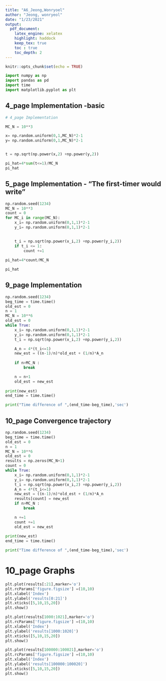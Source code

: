 ```yaml
---
title: "A6_Jeong,Wonryoel"
author: "Jeong, wonryeol"
date: "1/23/2021"
output:   
  pdf_document:  
    latex_engine: xelatex
    highlight: haddock  
    keep_tex: true  
    toc : true
    toc_depth: 2  
---
```


```r
knitr::opts_chunk$set(echo = TRUE)
```

\newpage


```python
import numpy as np 
import pandas as pd
import time 
import matplotlib.pyplot as plt

```

## 4_page Implementation -basic 
```python


# 4_page Implementation

MC_N = 10**3

x= np.random.uniform(0,1,MC_N)*2-1
y= np.random.uniform(0,1,MC_N)*2-1


t = np.sqrt(np.power(x,2) +np.power(y,2))

pi_hat=4*sum(t<=1)/MC_N
pi_hat
```

## 5_page Implementation - "The first-timer would write"


```python
np.random.seed(1234)
MC_N = 10**3
count = 0 
for MC_i in range(MC_N):
    x_i= np.random.uniform(0,1,1)*2-1
    y_i= np.random.uniform(0,1,1)*2-1
    

    t_i = np.sqrt(np.power(x_i,2) +np.power(y_i,2))
    if t_i <= 1:
        count +=1
    
pi_hat=4*count/MC_N

pi_hat
```
\newpage



## 9_page Implementation

```python
np.random.seed(1234)
beg_time = time.time()
old_est = 0 
n = 1
MC_N = 10**6
old_est = 0
while True:
    x_i= np.random.uniform(0,1,1)*2-1
    y_i= np.random.uniform(0,1,1)*2-1
    t_i = np.sqrt(np.power(x_i,2) +np.power(y_i,2))

    A_n = 4*(t_i<=1)
    new_est = ((n-1)/n)*old_est + (1/n)*A_n
    
    if n>MC_N :
        break

    n = n+1
    old_est = new_est
    
print(new_est)
end_time = time.time()

print("Time difference of ",(end_time-beg_time),'sec')
```


\newpage
## 10_page Convergence trajectory




```python
np.random.seed(1234)
beg_time = time.time()
old_est = 0 
n = 1
MC_N = 10**6
old_est = 0
results = np.zeros(MC_N+1)
count = 0 
while True:
    x_i= np.random.uniform(0,1,1)*2-1
    y_i= np.random.uniform(0,1,1)*2-1
    t_i = np.sqrt(np.power(x_i,2) +np.power(y_i,2))
    A_n = 4*(t_i<=1)
    new_est = ((n-1)/n)*old_est + (1/n)*A_n
    results[count] = new_est
    if n>MC_N :
        break

    n +=1
    count +=1
    old_est = new_est
    
print(new_est)
end_time = time.time()

print("Time difference of ",(end_time-beg_time),'sec')
```
\newpage

# 10_page Graphs 

```python
plt.plot(results[:21],marker='o')
plt.rcParams['figure.figsize'] =(10,10)
plt.xlabel('Index')
plt.ylabel('results[0:21]')
plt.xticks([5,10,15,20])
plt.show()
```



```python
plt.plot(results[1000:1021],marker='o')
plt.rcParams['figure.figsize'] =(10,10)
plt.xlabel('Index')
plt.ylabel('results[1000:1020]')
plt.xticks([5,10,15,20])
plt.show()
```


```python
plt.plot(results[100000:100021],marker='o')
plt.rcParams['figure.figsize'] =(10,10)
plt.xlabel('Index')
plt.ylabel('results[100000:100020]')
plt.xticks([5,10,15,20])
plt.show()
```





